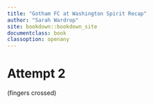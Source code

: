 ```yaml
---
title: "Gotham FC at Washington Spirit Recap"
author: "Sarah Wardrop"
site: bookdown::bookdown_site
documentclass: book
classoption: openany
---
```


# Attempt 2
(fingers crossed)
